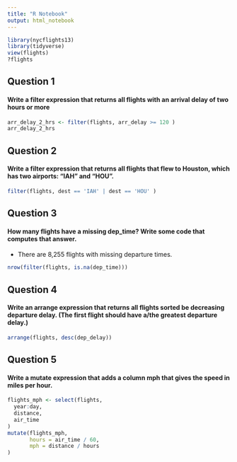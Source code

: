 ```yaml
---
title: "R Notebook"
output: html_notebook
---
```


```r
library(nycflights13)
library(tidyverse)
view(flights)
?flights
```


## Question 1

#### Write a filter expression that returns all flights with an arrival delay of two hours or more

```r
arr_delay_2_hrs <- filter(flights, arr_delay >= 120 )
arr_delay_2_hrs
```

## Question 2

#### Write a filter expression that returns all flights that flew to Houston, which has two airports: "IAH" and "HOU".

```r
filter(flights, dest == 'IAH' | dest == 'HOU' )
```

## Question 3

#### How many flights have a missing dep_time? Write some code that computes that answer.

+ There are 8,255 flights with missing departure times.

```r
nrow(filter(flights, is.na(dep_time)))
```

## Question 4

#### Write an arrange expression that returns all flights sorted be decreasing departure delay. (The first flight should have a/the greatest departure delay.)

```r
arrange(flights, desc(dep_delay))
```

## Question 5

#### Write a mutate expression that adds a column mph that gives the speed in miles per hour.

```r
flights_mph <- select(flights, 
  year:day,
  distance, 
  air_time
)
mutate(flights_mph,
       hours = air_time / 60,
       mph = distance / hours
)
```